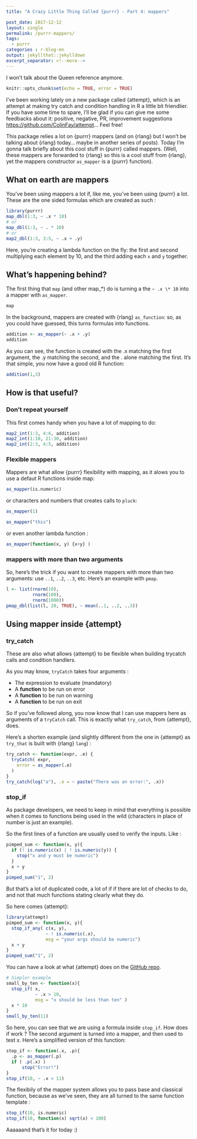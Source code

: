 ```yaml
---
title: "A Crazy Little Thing Called {purrr} - Part 4: mappers"

post_date: 2017-12-12
layout: single
permalink: /purrr-mappers/
tags:
  - purrr
categories : r-blog-en
output: jekyllthat::jekylldown
excerpt_separator: <!--more-->
---
```

I won't talk about the Queen reference anymore. 

<!--more-->

```r
knitr::opts_chunk$set(echo = TRUE, error = TRUE)
```

I've been working lately on a new package called {attempt}, which is an attempt at making try catch and condition handling in R a little bit friendlier. If you have some time to spare, I'll be glad if you can give me some feedbacks about it: positive, negative, PR, improvement suggestions [https://github.com/ColinFay/attempt](https://github.com/ColinFay/attempt)... Feel free! 

This package relies a lot on {purrr} mappers (and on {rlang} but I won't be talking about {rlang} today... maybe in another series of posts). Today I'm gonna talk briefly about this cool stuff in {purrr} called mappers. (Well, these mappers are forwarded to {rlang} so this is a cool stuff from {rlang}, yet the mappers constructor `as_mapper` is a {purrr} function).

## What on earth are mappers 

You've been using mappers a lot if, like me, you've been using {purrr} a lot. These are the one sided formulas which are created as such :

```r
library(purrr)
map_dbl(1:3, ~ .x * 10)
# or 
map_dbl(1:3, ~ . * 10)
# or 
map2_dbl(1:3, 3:5, ~ .x + .y)
```

Here, you're creating a lambda function on the fly: the first and second multiplying each element by 10, and the third adding each `x` and `y` together. 

## What's happening behind?

The first thing that `map` (and other map_\*) do is turning a the `~ .x \* 10` into a mapper with `as_mapper`. 

```r
map
```

In the background, mappers are created with {rlang} `as_function`: so, as you could have guessed, this turns formulas into functions. 

```r
addition <- as_mapper(~ .x + .y)
addition
```

As you can see, the function is created with the .x matching the first argument, the .y matching the second, and the . alone matching the first. It's that simple, you now have a good old R function: 

```r
addition(1,3)
```

## How is that useful?

### Don't repeat yourself

This first comes handy when you have a lot of mapping to do: 

```r
map2_int(1:3, 4:6, addition)
map2_int(1:10, 21:30, addition)
map2_int(2:3, 4:5, addition)
```

### Flexible mappers

Mappers are what allow {purrr} flexibility with mapping, as it alows you to use a defaut R functions inside map:

```r
as_mapper(is.numeric)
```

or characters and numbers that creates calls to `pluck`:

```r
as_mapper(1)
```


```r
as_mapper("this")
```

or even another lambda function :

```r
as_mapper(function(x, y) {x+y} )
```

### mappers with more than two arguments 

So, here's the trick if you want to create mappers with more than two arguments: use `..1`, `..2`, `..3`, etc. Here's an example with `pmap`.

```r
l <- list(rnorm(10),
          rnorm(100), 
          rnorm(1000))
pmap_dbl(list(l, 20, TRUE), ~ mean(..1, ..2, ..3)) 

```

## Using mapper inside {attempt}

### try_catch

These are also what allows {attempt} to be flexible when building trycatch calls and condition handlers. 

As you may know, `tryCatch` takes four arguments : 

+ The expression to evaluate (mandatory)
+ A __function__ to be run on error
+ A __function__ to be run on warning
+ A __function__ to be run on exit

So if you've followed along, you now know that I can use mappers here as arguments of a `tryCatch` call. This is exactly what `try_catch`, from {attempt}, does. 

Here's a shorten example (and slightly different from the one in {attempt} as `try_that` is built with {rlang} `lang`) : 

```r
try_catch <- function(expr, .e) {
  tryCatch( expr,
    error = as_mapper(.e)
  )
}
try_catch(log("a"), .e = ~ paste("There was an error:", .x))
```

### stop_if

As package developers, we need to keep in mind that everything is possible when it comes to functions being used in the wild (characters in place of number is just an example). 

So the first lines of a function are usually used to verify the inputs. Like : 

```r
pimped_sum <- function(x, y){
  if (! is.numeric(x) | ! is.numeric(y)) {
    stop("x and y must be numeric")
  }
  x + y
}
pimped_sum("1", 2)
```

But that's a lot of duplicated code, a lot of if if there are lot of checks to do, and not that much functions stating clearly what they do. 

So here comes {attempt}:

```r
library(attempt)
pimped_sum <- function(x, y){
  stop_if_any( c(x, y), 
               ~ ! is.numeric(.x), 
               msg = "your args should be numeric")
  x + y
}
pimped_sum("1", 2)
```

You can have a look at what {attempt} does on the [GitHub repo](https://github.com/ColinFay/attempt). 

```r
# Simpler example
small_by_ten <- function(x){
  stop_if( x, 
           ~ .x > 10, 
           msg = "x should be less than ten" )
  x * 10
}
small_by_ten(11)
```

So here, you can see that we are using a formula inside `stop_if`. How does if work ? The second argument is turned into a mapper, and then used to test x. Here's a simplified version of this function:

```r
stop_if <- function(.x, .p){
  .p <- as_mapper(.p)
  if ( .p(.x) )
      stop("Error!")
}
stop_if(10, ~ .x < 11)
```

The flexibily of the mapper system allows you to pass base and classical function, because as we've seen, they are all turned to the same function template : 

```r
stop_if(10, is.numeric)
stop_if(10, function(x) sqrt(x) < 100)
```

Aaaaaand that's it for today :) 
